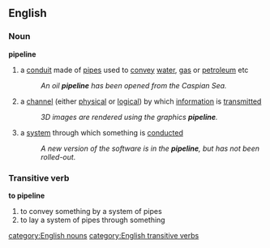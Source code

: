 ==English==
===Noun===
{{wikipedia}}
'''pipeline'''
# a [[conduit]] made of [[pipe]]s used to [[convey]] [[water]], [[gas]] or [[petroleum]] etc
#:''An oil '''pipeline''' has been opened from the Caspian Sea.''
# a [[channel]] (either [[physical]] or [[logical]]) by which [[information]] is [[transmitted]]
#:''3D images are rendered using the graphics '''pipeline'''.''
# a [[system]] through which something is [[conducted]]
#:''A new version of the software is in the '''pipeline''', but has not been rolled-out.''
===Transitive verb===
'''to pipeline'''
# to convey something by a system of pipes
# to lay a system of pipes through something
[[category:English nouns]]
[[category:English transitive verbs]]